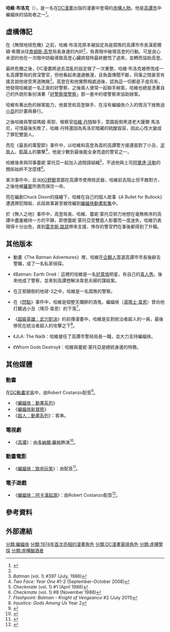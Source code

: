 {{in-universe|time=2017-02-08T17:49:36+00:00}}
{{primarysources|time=2017-02-08T17:49:36+00:00}}
{{NoteTA
|G1=美國漫畫
|G2=Movie
|G3=Show
|1=zh-cn:哥谭;zh-tw:高譚; zh-hk:葛咸;
|2=zh-tw:阿卡漢;zh-cn:阿卡姆;
}}
{{Infobox comics character
|image= <!-- 檔案不存在 [[File:GothamCentralCv22.jpg|File:GothamCentralCv22.jpg]] ，可從英文維基百科取得 -->
|converted=
|caption=
|character_name= 哈維·布洛克<br>Harvey Bullock
|real_name= 哈維·布洛克（Harvey Bullock）
|species= 
|publisher=[[DC漫畫|DC漫畫]]
|debut=《[[偵探漫畫|偵探漫畫]]》#441（1974年6月）
|creators= [[Archie_Goodwin|Archie Goodwin]]（創作）<br />[[Howard_Chaykin|Howard Chaykin]]（繪畫）
|alliances= 高譚警局<br />Checkmate
|partners= 
|supports= [[蝙蝠俠|蝙蝠俠]]
|aliases= 
|powers= 
}}
'''哈維·布洛克'''（{{lang-en|Harvey Bullock}}），是一名在[[DC漫畫|DC漫畫]]出版的漫畫中登場的[[虛構人物|虛構人物]]。他是[[高譚市|高譚市]]中蝙蝠俠的協助者之一<ref name="dc-ency">{{Citation  | last = Wallace | first = Dan | author-link = | contribution = Sgt. Bullock | editor-last = Dougall  | editor-first = Alastair  | title = The DC Comics Encyclopedia  | page = 63  | publisher = [[Dorling_Kindersley|Dorling Kindersley]]  | place = London  | year = 2008 | ISBN = 0-7566-4119-5}}</ref>。

==虛構傳記==
在《無限地球危機》之前，哈維·布洛克原本被設定為是腐敗的高譚市市長漢密爾頓·希爾派往[[詹姆斯·高登_(漫畫)|詹姆斯·高登]]局長身邊的內奸<ref name="dc-ency"/>，負責暗中破壞高登的行動。可是良心未泯的他在一次暗中妨礙導致高登心臟病發時最終醒悟了過來，並轉而協助高登。

最終危機之後，DC漫畫將過去混亂的設定做了一次重整，哈維·布洛克被修改成一名高譚警局的資深警官，但他看起來邋遢散漫，且負面傳聞不斷，同事之間甚至有謠言說他收受黑道賄賂<ref>''Batman'' (vol. 1) #397 (July, 1986)</ref>。高登在和他實際相處過後，認為這一切都是子虛烏有，他發現哈維是一名正直的好警察，之後兩人便常一起聯手辦案，哈維也總是憑著自己的外貌形象扮演著「[[好警察壞警察|好警察壞警察]]」那一套中的壞警察來協助辦案。

哈維有著出色的辦案能力，他甚至和高登聯手、在沒有蝙蝠俠介入的情況下挫敗過[[小丑_(漫畫)|小丑]]的計畫與暴行。

之後哈維與警探瑪姬·索耶、檢察官[[雙面人|哈維·丹特]]聯手，意圖扳倒黑道老大薩爾·馬洛尼，可惜最後失敗了，哈維·丹特還因為馬洛尼暗藏的硫酸毀容，因此心性大變成了罪犯雙面人。

而在《最長的萬聖節》事件中，以哈維和高登為首的高譚警方接連面對了小丑、[[泥面人|泥面人]]、[[稻草人_(漫畫)|稻草人]]的襲擊<ref>''Two Face: Year One'' #1-2 (September–October 2008)</ref>，他是少數到最後能全身而退的警官之一。

哈維後來與同事蕾妮·蒙托亞一起加入過間諜組織{{link-en|將殺會|Checkmate (comics)|將殺會}}<ref>''Checkmate'' (vol. 1) #1 (April 1988)</ref>，不過他與上司[[阿曼達·沃勒|阿曼達·沃勒]]的關係始終不怎麼樣<ref>''Checkmate'' (vol. 1) #8 (November 1988)</ref>。

某次事件中，反派[[KG野獸|KG野獸]]意圖在高譚市使用核武器，哈維前去阻止但不敵對方，之後他被[[羅賓_(漫畫)|羅賓]]所救而保住一命。

而在編劇Chuck Dixon的描繪下，哈維在自己的個人故事《A Bullet for Bullock》遭遇罪犯暗殺，此段故事甚至被改編到[[蝙蝠俠_(動畫影集)|蝙蝠俠動畫影集]]中。

於《無人之地》事件中，高登局長、哈維、蕾妮·蒙托亞努力地想在毫無秩序的高譚中盡量維持一方的平靜，即使蕾妮·蒙托亞受雙面人影響而一度迷失，哈維仍表現得十分出色，直到[[雷克斯·路瑟|雷克斯·路瑟]]帶來支援，倖存的警官們在事後都得到了升職。

==其他版本==
*動畫《The Batman Adventures》裡，哈維在[[企鵝人|企鵝人]]當選高譚市市長後辭去警職，成了一名私家偵探。

*《Batman: Earth One》：這裡的哈維是一名[[好萊塢|好萊塢]]明星，有自己的[[真人秀|真人秀]]。後來他成了警察，並來到高譚想解決韋恩夫婦的謀殺案。

*在正邪顛倒的地球-3之中，哈維是一名腐敗的警察。

*在《[[閃點_(漫畫)|閃點]]》事件中，哈維是個整天爛醉的酒鬼，蝙蝠俠（[[湯瑪士·韋恩|湯瑪士·韋恩]]）曾向他打聽過小丑（瑪莎·韋恩）的下落<ref>''Flashpoint: Batman - Knight of Vengeance'' #2 (July 2011)</ref>。

*《[[超級英雄：武力對決|超級英雄：武力對決]]》的前傳漫畫中，哈維是反對統治者超人的一員，最後慘死在統治者超人的攻擊之下<ref>''Injustice: Gods Among Us'' Year 2</ref>。

*《JLA: The Nail》：哈維接任了高譚市警局局長一職，並大力支持蝙蝠俠。

*《Whom Gods Destroy》：哈維與蕾妮·蒙托亞是總統身邊的特務。

==其他媒體==
===動畫===
在[[DC動畫宇宙|DC動畫宇宙]]中，由Robert Costanzo配音<ref>{{cite web|url=https://www.imdb.com/name/nm0182456/|title=Robert Costanzo|work=[[IMDb|IMDb]]|language=en|accessdate=2018-06-13|archive-date=2018-08-05|archive-url=https://web.archive.org/web/20180805205928/https://www.imdb.com/name/nm0182456/|dead-url=no}}</ref>。
*《[[蝙蝠俠_(動畫影集)|蝙蝠俠：動畫系列]]》
*《[[蝙蝠俠新冒險|蝙蝠俠新冒險]]》
*《[[超人：動畫系列|超人：動畫系列]]》：客串。

===電視劇===
*《[[高譚市_(電視劇)|高譚]]》：由[[多納爾·羅格|多納爾·羅格]]飾演<ref>{{cite web |url=http://hitfix.com/the-fien-print/terriers-star-officially-lands-key-gotham-role |title='Terriers' star officially lands key 'Gotham' role |publisher=TV Guide |date=2014-02-12 |accessdate=February 12, 2014 |archive-date=2016-03-07 |archive-url=https://web.archive.org/web/20160307235231/http://www.hitfix.com/the-fien-print/terriers-star-officially-lands-key-gotham-role |dead-url=no }}</ref>。

===動畫電影===
*《[[蝙蝠俠：致命玩笑_(電影)|蝙蝠俠：致命玩笑]]》：由{{link-en|羅賓·阿特金·唐斯|Robin Atkin Downes}}配音<ref>{{cite web|url=https://itunes.apple.com/us/movie/batman-the-killing-joke/id1111051505|title=Batman: The Killing Joke on iTunes|website=[[iTunes_Store|iTunes Store]]|access-date=2016-05-25|archive-date=2016-09-23|archive-url=https://web.archive.org/web/20160923024455/https://itunes.apple.com/us/movie/batman-the-killing-joke/id1111051505|dead-url=no}}</ref>。

===電子遊戲===
*《[[蝙蝠俠：阿卡漢起源|蝙蝠俠：阿卡漢起源]]》：由Robert Costanzo配音<ref>{{cite web|url=https://www.imdb.com/title/tt2842418/fullcredits?ref_=tt_cl_sm#cast|title=Batman: Arkham Origins (2013 Video Game) Full Cast & Crew|work=[[IMDb|IMDb]]|language=en|accessdate=2018-06-13|archive-date=2018-01-16|archive-url=https://web.archive.org/web/20180116052805/http://www.imdb.com/title/tt2842418/fullcredits?ref_=tt_cl_sm#cast|dead-url=no}}</ref>。

==參考資料==
{{reflist|3}}

==外部連結==
{{蝙蝠俠登場角色}}

[[分類:蝙蝠俠|分類:蝙蝠俠]]
[[分類:1974年首次亮相的漫畫角色|分類:1974年首次亮相的漫畫角色]]
[[分類:DC漫畫電視角色|分類:DC漫畫電視角色]]
[[分類:虛構警探|分類:虛構警探]]
[[分類:虛構酗酒者|分類:虛構酗酒者]]